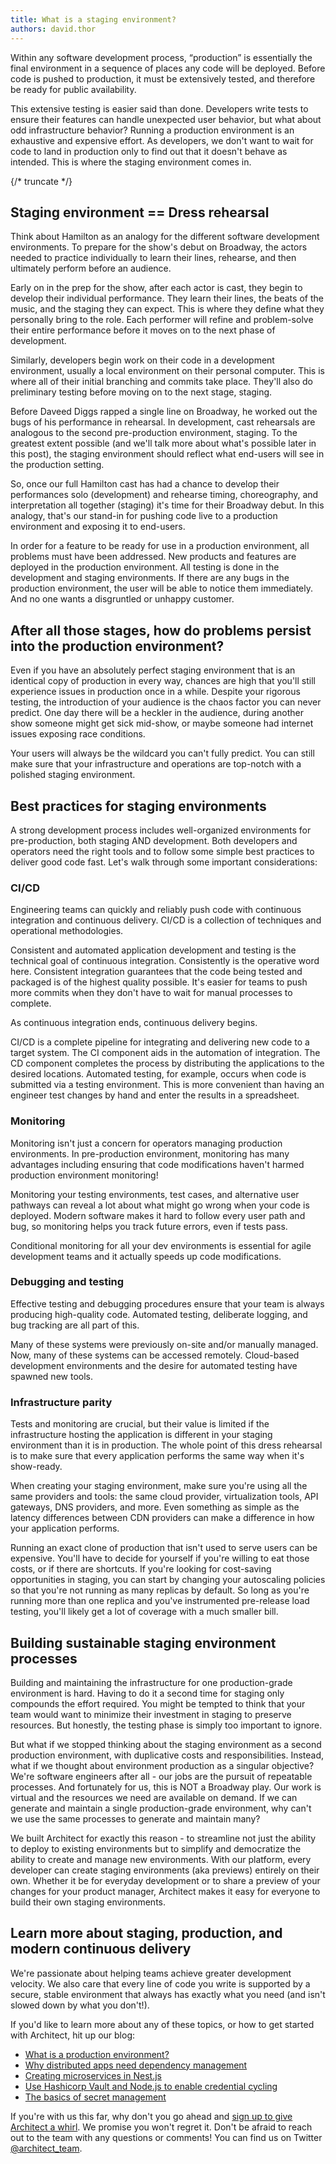 ```yaml
---
title: What is a staging environment?
authors: david.thor
---
```


Within any software development process, “production” is essentially the final environment in a
sequence of places any code will be deployed. Before code is pushed to production, it must be
extensively tested, and therefore be ready for public availability.

This extensive testing is easier said than done. Developers write tests to ensure their features can
handle unexpected user behavior, but what about odd infrastructure behavior? Running a production
environment is an exhaustive and expensive effort. As developers, we don't want to wait for code to
land in production only to find out that it doesn't behave as intended. This is where the staging
environment comes in.

{/* truncate */}

## Staging environment == Dress rehearsal

Think about Hamilton as an analogy for the different software development environments. To prepare
for the show's debut on Broadway, the actors needed to practice individually to learn their lines,
rehearse, and then ultimately perform before an audience.

Early on in the prep for the show, after each actor is cast, they begin to develop their individual
performance. They learn their lines, the beats of the music, and the staging they can expect. This
is where they define what they personally bring to the role. Each performer will refine and
problem-solve their entire performance before it moves on to the next phase of development.

Similarly, developers begin work on their code in a development environment, usually a local
environment on their personal computer. This is where all of their initial branching and commits
take place. They'll also do preliminary testing before moving on to the next stage, staging.

Before Daveed Diggs rapped a single line on Broadway, he worked out the bugs of his performance in
rehearsal. In development, cast rehearsals are analogous to the second pre-production environment,
staging. To the greatest extent possible (and we'll talk more about what's possible later in this
post), the staging environment should reflect what end-users will see in the production setting.

So, once our full Hamilton cast has had a chance to develop their performances solo (development)
and rehearse timing, choreography, and interpretation all together (staging) it's time for their
Broadway debut. In this analogy, that's our stand-in for pushing code live to a production
environment and exposing it to end-users.

In order for a feature to be ready for use in a production environment, all problems must have been
addressed. New products and features are deployed in the production environment. All testing is done
in the development and staging environments. If there are any bugs in the production environment,
the user will be able to notice them immediately. And no one wants a disgruntled or unhappy
customer.

## After all those stages, how do problems persist into the production environment?

Even if you have an absolutely perfect staging environment that is an identical copy of production
in every way, chances are high that you'll still experience issues in production once in a while.
Despite your rigorous testing, the introduction of your audience is the chaos factor you can never
predict. One day there will be a heckler in the audience, during another show someone might get sick
mid-show, or maybe someone had internet issues exposing race conditions.

Your users will always be the wildcard you can't fully predict. You can still make sure that your
infrastructure and operations are top-notch with a polished staging environment.

## Best practices for staging environments

A strong development process includes well-organized environments for pre-production, both staging
AND development. Both developers and operators need the right tools and to follow some simple best
practices to deliver good code fast. Let's walk through some important considerations:

### CI/CD

Engineering teams can quickly and reliably push code with continuous integration and continuous
delivery. CI/CD is a collection of techniques and operational methodologies.

Consistent and automated application development and testing is the technical goal of continuous
integration. Consistently is the operative word here. Consistent integration guarantees that the
code being tested and packaged is of the highest quality possible. It's easier for teams to push
more commits when they don't have to wait for manual processes to complete.

As continuous integration ends, continuous delivery begins.

CI/CD is a complete pipeline for integrating and delivering new code to a target system. The CI
component aids in the automation of integration. The CD component completes the process by
distributing the applications to the desired locations. Automated testing, for example, occurs when
code is submitted via a testing environment. This is more convenient than having an engineer test
changes by hand and enter the results in a spreadsheet.

### Monitoring

Monitoring isn't just a concern for operators managing production environments. In pre-production
environment, monitoring has many advantages including ensuring that code modifications haven't
harmed production environment monitoring!

Monitoring your testing environments, test cases, and alternative user pathways can reveal a lot
about what might go wrong when your code is deployed. Modern software makes it hard to follow every
user path and bug, so monitoring helps you track future errors, even if tests pass.

Conditional monitoring for all your dev environments is essential for agile development teams and it
actually speeds up code modifications.

### Debugging and testing

Effective testing and debugging procedures ensure that your team is always producing high-quality
code. Automated testing, deliberate logging, and bug tracking are all part of this.

Many of these systems were previously on-site and/or manually managed. Now, many of these systems
can be accessed remotely. Cloud-based development environments and the desire for automated testing
have spawned new tools.

### Infrastructure parity

Tests and monitoring are crucial, but their value is limited if the infrastructure hosting the
application is different in your staging environment than it is in production. The whole point of
this dress rehearsal is to make sure that every application performs the same way when it's
show-ready.

When creating your staging environment, make sure you're using all the same providers and tools: the
same cloud provider, virtualization tools, API gateways, DNS providers, and more. Even something as
simple as the latency differences between CDN providers can make a difference in how your
application performs.

Running an exact clone of production that isn't used to serve users can be expensive. You'll have to
decide for yourself if you're willing to eat those costs, or if there are shortcuts. If you're
looking for cost-saving opportunities in staging, you can start by changing your autoscaling
policies so that you're not running as many replicas by default. So long as you're running more than
one replica and you've instrumented pre-release load testing, you'll likely get a lot of coverage
with a much smaller bill.

## Building sustainable staging environment processes

Building and maintaining the infrastructure for one production-grade environment is hard. Having to
do it a second time for staging only compounds the effort required. You might be tempted to think
that your team would want to minimize their investment in staging to preserve resources. But
honestly, the testing phase is simply too important to ignore.

But what if we stopped thinking about the staging environment as a second production environment,
with duplicative costs and responsibilities. Instead, what if we thought about environment
production as a singular objective? We're software engineers after all - our jobs are the pursuit of
repeatable processes. And fortunately for us, this is NOT a Broadway play. Our work is virtual and
the resources we need are available on demand. If we can generate and maintain a single
production-grade environment, why can't we use the same processes to generate and maintain many?

We built Architect for exactly this reason - to streamline not just the ability to deploy to
existing environments but to simplify and democratize the ability to create and manage new
environments. With our platform, every developer can create staging environments (aka previews)
entirely on their own. Whether it be for everyday development or to share a preview of your changes
for your product manager, Architect makes it easy for everyone to build their own staging
environments.

## Learn more about staging, production, and modern continuous delivery

We're passionate about helping teams achieve greater development velocity. We also care that every
line of code you write is supported by a secure, stable environment that always has exactly what you
need (and isn't slowed down by what you don't!).

If you'd like to learn more about any of these topics, or how to get started with Architect, hit up
our blog:

- [What is a production environment?](/blog/2022/03/21/production-environment-at-different-sizes/)
- [Why distributed apps need dependency management](/blog/2020/09/16/why-distributed-apps-need-dependency-management/)
- [Creating microservices in Nest.js](/blog/2020/09/08/creating-microservices-nestjs/)
- [Use Hashicorp Vault and Node.js to enable credential cycling](/blog/2020/05/28/using-hashicorp-vault-to-enable-credential-cycling/)
- [The basics of secret management](/blog/2022/04/14/the-basics-of-secret-management/)

If you're with us this far, why don't you go ahead and
[sign up to give Architect a whirl](https://cloud.architect.io/signup). We promise you won't regret
it. Don't be afraid to reach out to the team with any questions or comments! You can find us on
Twitter [@architect_team](https://twitter.com/architect_team).

